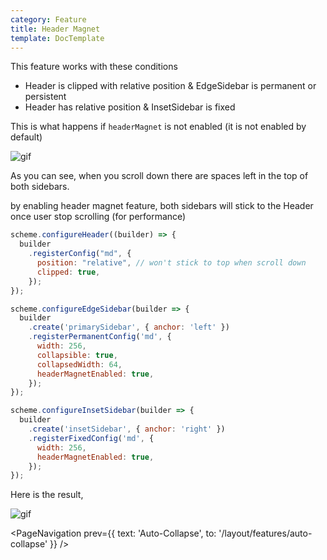 ```yaml
---
category: Feature
title: Header Magnet
template: DocTemplate
---
```


This feature works with these conditions

- Header is clipped with relative position & EdgeSidebar is permanent or persistent
- Header has relative position & InsetSidebar is fixed

This is what happens if `headerMagnet` is not enabled (it is not enabled by default)

![gif](https://media.giphy.com/media/SY3u3d5nVfIvKs95cY/giphy.gif)

As you can see, when you scroll down there are spaces left in the top of both sidebars.

by enabling header magnet feature, both sidebars will stick to the Header once user stop scrolling (for performance)

```js
scheme.configureHeader((builder) => {
  builder
    .registerConfig("md", {
      position: "relative", // won't stick to top when scroll down
      clipped: true,
    });
});

scheme.configureEdgeSidebar(builder => {
  builder
    .create('primarySidebar', { anchor: 'left' })
    .registerPermanentConfig('md', {
      width: 256,
      collapsible: true,
      collapsedWidth: 64,
      headerMagnetEnabled: true,
    });
});

scheme.configureInsetSidebar(builder => {
  builder
    .create('insetSidebar', { anchor: 'right' })
    .registerFixedConfig('md', {
      width: 256,
      headerMagnetEnabled: true,
    });
});
```

Here is the result,

![gif](https://media.giphy.com/media/dwS3BnAiXchbyCTP4R/giphy.gif)

<PageNavigation
  prev={{ text: 'Auto-Collapse', to: '/layout/features/auto-collapse' }}
/>
